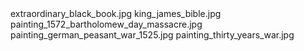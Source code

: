     
<PopImage className="w-full sm:max-w-[50vw] md:max-w-[33vw] xl:max-w-md float-right sm:m-1" src={JPG_extraordinary_black_book_jpg} alt="extraordinary_black_book.jpg">
	extraordinary_black_book.jpg
</PopImage>
<PopImage className="w-full sm:max-w-[50vw] md:max-w-[33vw] xl:max-w-md float-left sm:m-1" src={JPG_king_james_bible_jpg} alt="king_james_bible.jpg">
	king_james_bible.jpg
</PopImage>
<PopImage className="w-full sm:max-w-[50vw] md:max-w-[33vw] xl:max-w-md float-right sm:m-1" src={JPG_painting_1572_bartholomew_day_massacre_jpg} alt="painting_1572_bartholomew_day_massacre.jpg">
	painting_1572_bartholomew_day_massacre.jpg
</PopImage>
<PopImage className="w-full sm:max-w-[50vw] md:max-w-[33vw] xl:max-w-md float-left sm:m-1" src={JPG_painting_german_peasant_war_1525_jpg} alt="painting_german_peasant_war_1525.jpg">
	painting_german_peasant_war_1525.jpg
</PopImage>
<PopImage className="w-full sm:max-w-[50vw] md:max-w-[33vw] xl:max-w-md float-right sm:m-1" src={JPG_painting_thirty_years_war_jpg} alt="painting_thirty_years_war.jpg">
	painting_thirty_years_war.jpg
</PopImage>

